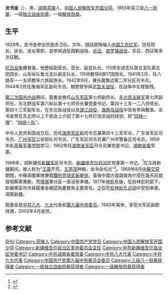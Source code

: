 '''龙书金'''（{{bd|1910年|11月|2003年|4月16日|catIdx=}}），男，[[湖南省|湖南]][[茶陵县|茶陵]]人，[[中国人民解放军少将|中国人民解放军开国少将]]。1955年获三级[[八一勋章_(1955年)|八一勋章]]、一级[[独立自由勋章|独立自由勋章]]、一级[[解放勋章|解放勋章]]。

== 生平 ==
1929年，龙书金参加农民赤卫队，次年，隨該部隊编入[[中国工农红军|中国工农红军]]，历任班长、排长、连长等职，並参與過反围剿战役、[[长征|长征]]、[[直罗镇战役|直罗镇战役]]、东征、西征等多次征戰。

[[抗日战争|抗日战争]]爆發後，他歷經副营长、营长、副支队长、115师东进支队第五支队第五团团长、山东纵队鲁北支队副支队长、115师教导6旅17团团长。1941年2月，任八路军一一五师教导六旅副旅长。1942年9月，兼任冀鲁边第二军分区司令员。1944年2月任渤海军区副司令员。期間曾參與[[平型关战役|平型关战役]]，在战争中左臂致残。

[[第二次国共内战|第二次国共内战]]期间，龍書金擔任[[山东军区|山东军区]]第七师副师长、[[东北民主联军|东北民主联军]]第七师副师长、东北野战军第六纵队第十七师师长兼党委书记、第四十三军一二八师师长、第四十三军副军长，在东北各战役以及[[渡江战役|渡江战役]]、[[海南岛战役|海南岛战役]]中皆有參與戰事。龙书金曾在东北师以上干部会上介绍了第十七师打攻坚战的经验，即“[[四快一慢|四快一慢]]”、“[[四组一队|四组一队]]”。

中华人民共和国成立后，历任[[海南军区|海南军区]]副司令员兼第四十三军军长、广东省军区司令员、[[广州军区|广州军区]]公安部队司令员、广东军区司令员兼广州市警备区司令员。1959年赴[[高等军事学院|高等军事学院]]学习，1962年任[[湖南省军区|湖南省军区]]司令员兼党委书记、[[湖南省委|湖南省委]]常委。

1968年，调新疆任[[新疆军区|新疆军区]]司令员、[[新疆维吾尔自治区|新疆维吾尔自治区]]党委第一书记。<ref>{{cite news|title=龙书金同志逝世|url=http://past.people.com.cn/GB/paper464/9156/851246.html|accessdate=2011-04-30|newspaper=人民网}}{{dead link|date=2018年5月 |bot=InternetArchiveBot |fix-attempted=yes }}</ref>在主政新疆期间，被人称为“[[王震|王震]]开荒，[[王恩茂|王恩茂]]种粮，龙书金吃光”<ref>{{cite news|title=记新疆军区的几位司令员|url=http://news.xinhuanet.com/mil/2008-07/30/content_8857045.htm|accessdate=2008-07-30|newspaper=新华网|deadurl=yes|archiveurl=https://web.archive.org/web/20090928061527/http://news.xinhuanet.com/mil/2008-07/30/content_8857045.htm|archivedate=2009-09-28}}</ref>。1969年8月[[中蘇交惡|中蘇交惡]]期間，中蘇兩國軍隊爆發[[鐵列克提|鐵列克提武裝衝突]]。事後中國方面調查為什麼在幾天前就發現蘇軍異動，而[[塔城|塔城]]軍分區一直沒有準備。1971年[[林彪|林彪]]死後，從前林彪的部下，新疆軍區司令員龍書金被認為要擔負主要責任。之后在[[批林批孔运动|批林批孔运动]]中受到审查，调离新疆。

龍書金是[[中共八大|中共八大]]、[[中共九大|九大]]代表和[[中国共产党第九届中央委员会委员列表|第九届中央委员]]。1983年离休，享受大军区副职待遇，2003年4月逝世。

== 参考文献 ==
{{reflist}}

{{start box}}
{{s-ppo|cpc}}
{{s-before|[[王恩茂|王恩茂]]}}
{{s-title|[[中国共产党|中国共产党]][[新疆军区|新疆军区]]党委第一书记|1968年8月－1972年7月}}
{{s-after|[[赛福鼎|赛福鼎]]}}
{{s-before|[[王恩茂|王恩茂]]|[[中国共产党新疆维吾尔自治区委员会|中国共产党新疆维吾尔自治区委员会]]第一书记}}
{{s-title|[[中国共产党新疆维吾尔自治区革命委员会核心小组|中国共产党新疆维吾尔自治区革命委员会核心小组]]组长|1970年－1971年}}
{{s-after|[[龙书金|龙书金]]|[[中国共产党新疆维吾尔自治区委员会|中国共产党新疆维吾尔自治区委员会]]第一书记}}
{{s-before|[[龙书金|龙书金]]|[[中国共产党新疆维吾尔自治区革命委员会核心小组|中国共产党新疆维吾尔自治区革命委员会核心小组]]组长}}
{{s-title|[[中国共产党新疆维吾尔自治区委员会|中国共产党新疆维吾尔自治区委员会]]第一书记|1971年－1972年}}
{{s-after|[[赛福鼎|赛福鼎]]}}
{{s-gov|prc}}
{{s-before|[[赛福鼎|赛福鼎]]|[[新疆维吾尔自治区人民委员会|新疆维吾尔自治区人民委员会]]主席}}
{{s-title|[[新疆维吾尔自治区革命委员会|新疆维吾尔自治区革命委员会]][[新疆行政长官列表|主任]]|1968年－1972年7月}}
{{s-after|[[赛福鼎|赛福鼎]]}}
{{s-mil|pla}}
{{s-before|[[李作鹏|李作鹏]]}}
{{s-title|[[中国人民解放军第四十三军|中国人民解放军第四十三军]]军长|1950年6月－1952年7月}}
{{s-none|军队改组|与[[海南省军区|中国人民解放军海南军区]]合并}}
{{s-before|[[詹才芳|詹才芳]]}}
{{s-title|[[中国人民解放军广东省军区|中国人民解放军广东省军区]]司令员|1955年3月－1958年1月}}
{{s-after|[[贺东生|贺东生]]}}
{{s-before|[[杨梅生|杨梅生]]}}
{{s-title|[[中国人民解放军湖南省军区|中国人民解放军湖南省军区]]司令员|1962年3月－1968年8月}}
{{s-after|[[杨大易|杨大易]]}}
{{s-before|[[王恩茂|王恩茂]]}}
{{s-title|[[中国人民解放军新疆军区|中国人民解放军新疆军区]]司令员|1968年8月－1972年12月}}
{{s-after|[[曹思明|曹思明]]}}
{{end box}}

{{中华人民共和国新疆维吾尔自治区正职领导人|nocat}}

{{Authority control}}
{{DEFAULTSORT:Long龙}}
[[Category:龍姓|SHU]]
[[Category:茶陵人|Category:茶陵人]]
[[Category:中国共产党党员|Category:中国共产党党员]]
[[Category:中国人民解放军开国少将|Category:中国人民解放军开国少将]]
[[Category:新疆维吾尔自治区革命委员会主任|Category:新疆维吾尔自治区革命委员会主任]]
[[Category:中共新疆维吾尔自治区党委书记|Category:中共新疆维吾尔自治区党委书记]]
[[Category:中共湖南省委常委|Category:中共湖南省委常委]]
[[Category:中共八大代表|Category:中共八大代表]]
[[Category:中共九大代表|Category:中共九大代表]]
[[Category:中国共产党第九届中央委员会委员|Category:中国共产党第九届中央委员会委员]]
[[Category:三级八一勋章获得者|Category:三级八一勋章获得者]]
[[Category:一级独立自由勋章获得者|Category:一级独立自由勋章获得者]]
[[Category:一级解放勋章获得者|Category:一级解放勋章获得者]]